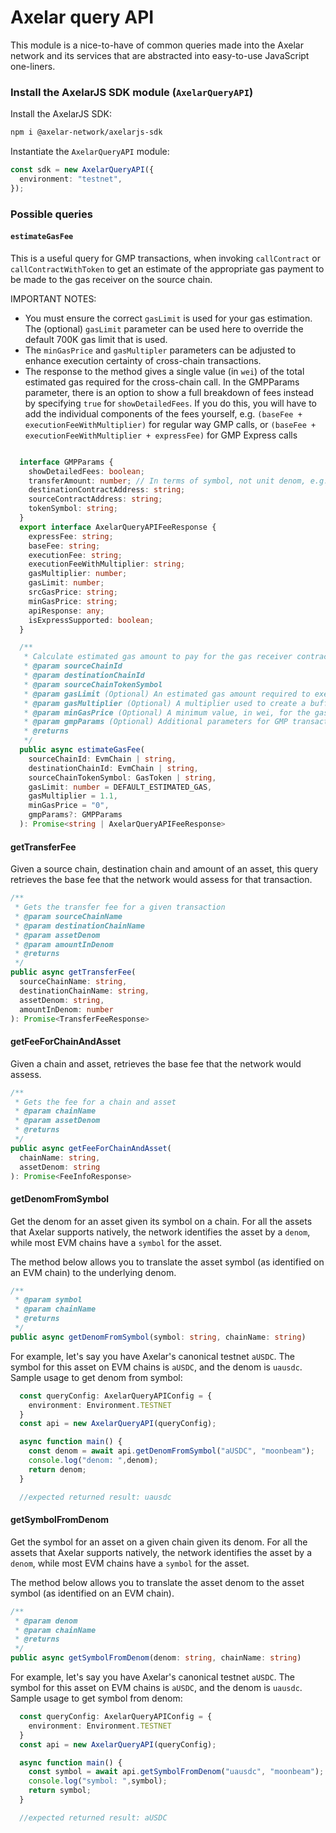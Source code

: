# Axelar query API

This module is a nice-to-have of common queries made into the Axelar network and its services that are abstracted into easy-to-use JavaScript one-liners.

### Install the AxelarJS SDK module (`AxelarQueryAPI`)

Install the AxelarJS SDK:

```bash
npm i @axelar-network/axelarjs-sdk
```

Instantiate the `AxelarQueryAPI` module:

```ts
const sdk = new AxelarQueryAPI({
  environment: "testnet",
});
```

### Possible queries

#### `estimateGasFee`

This is a useful query for GMP transactions, when invoking `callContract` or `callContractWithToken` to get an estimate of the appropriate gas payment to be made to the gas receiver on the source chain.

IMPORTANT NOTES:

* You must ensure the correct `gasLimit` is used for your gas estimation. The (optional) `gasLimit` parameter can be used here to override the default 700K gas limit that is used. 
* The `minGasPrice` and `gasMultipler` parameters can be adjusted to enhance execution certainty of cross-chain transactions.
* The response to the method gives a single value (in `wei`) of the total estimated gas required for the cross-chain call. In the GMPParams parameter, there is an option to show a full breakdown of fees instead by specifying `true` for `showDetailedFees`. If you do this, you will have to add the individual components of the fees yourself, 
  e.g. `(baseFee + executionFeeWithMultiplier)` for regular way GMP calls, or `(baseFee + executionFeeWithMultiplier + expressFee)` for GMP Express calls
```ts

  interface GMPParams {
    showDetailedFees: boolean;
    transferAmount: number; // In terms of symbol, not unit denom, e.g. use 1 for 1 axlUSDC, not 1000000
    destinationContractAddress: string;
    sourceContractAddress: string;
    tokenSymbol: string;
  }
  export interface AxelarQueryAPIFeeResponse {
    expressFee: string;
    baseFee: string;
    executionFee: string;
    executionFeeWithMultiplier: string;
    gasMultiplier: number;
    gasLimit: number;
    srcGasPrice: string;
    minGasPrice: string;
    apiResponse: any;
    isExpressSupported: boolean;
  }

  /**
   * Calculate estimated gas amount to pay for the gas receiver contract.
   * @param sourceChainId
   * @param destinationChainId
   * @param sourceChainTokenSymbol
   * @param gasLimit (Optional) An estimated gas amount required to execute `executeWithToken` function. The default value is 700000 which should be sufficient for most transactions.
   * @param gasMultiplier (Optional) A multiplier used to create a buffer above the calculated gas fee, to account for potential slippage throughout tx execution, e.g. 1.1 = 10% buffer. supports up to 3 decimal places
   * @param minGasPrice (Optional) A minimum value, in wei, for the gas price on the destination chain that is used to override the estimated gas price if it falls below this specified value.
   * @param gmpParams (Optional) Additional parameters for GMP transactions, including the ability to see a detailed view of the fee response
   * @returns
   */
  public async estimateGasFee(
    sourceChainId: EvmChain | string,
    destinationChainId: EvmChain | string,
    sourceChainTokenSymbol: GasToken | string,
    gasLimit: number = DEFAULT_ESTIMATED_GAS,
    gasMultiplier = 1.1,
    minGasPrice = "0",
    gmpParams?: GMPParams
  ): Promise<string | AxelarQueryAPIFeeResponse> 
```

#### getTransferFee

Given a source chain, destination chain and amount of an asset, this query retrieves the base fee that the network would assess for that transaction.

```ts
/**
 * Gets the transfer fee for a given transaction
 * @param sourceChainName
 * @param destinationChainName
 * @param assetDenom
 * @param amountInDenom
 * @returns
 */
public async getTransferFee(
  sourceChainName: string,
  destinationChainName: string,
  assetDenom: string,
  amountInDenom: number
): Promise<TransferFeeResponse>
```

#### getFeeForChainAndAsset

Given a chain and asset, retrieves the base fee that the network would assess.

```ts
/**
 * Gets the fee for a chain and asset
 * @param chainName
 * @param assetDenom
 * @returns
 */
public async getFeeForChainAndAsset(
  chainName: string,
  assetDenom: string
): Promise<FeeInfoResponse>
```

#### getDenomFromSymbol

Get the denom for an asset given its symbol on a chain. For all the assets that Axelar supports natively, the network identifies the asset by a `denom`, while most EVM chains have a `symbol` for the asset. 

The method below allows you to translate the asset symbol (as identified on an EVM chain) to the underlying denom.

```ts
/**
 * @param symbol
 * @param chainName
 * @returns
 */
public async getDenomFromSymbol(symbol: string, chainName: string)
```
For example, let's say you have Axelar's canonical testnet `aUSDC`. The symbol for this asset on EVM chains is `aUSDC`, and the denom is `uausdc`. Sample usage to get denom from symbol:

```ts
  const queryConfig: AxelarQueryAPIConfig = {
    environment: Environment.TESTNET
  }
  const api = new AxelarQueryAPI(queryConfig);

  async function main() {
    const denom = await api.getDenomFromSymbol("aUSDC", "moonbeam");
    console.log("denom: ",denom);
    return denom;
  }

  //expected returned result: uausdc
```


#### getSymbolFromDenom

Get the symbol for an asset on a given chain given its denom. For all the assets that Axelar supports natively, the network identifies the asset by a `denom`, while most EVM chains have a `symbol` for the asset. 

The method below allows you to translate the asset denom to the asset symbol (as identified on an EVM chain).

```ts
/**
 * @param denom
 * @param chainName
 * @returns
 */
public async getSymbolFromDenom(denom: string, chainName: string)
```
For example, let's say you have Axelar's canonical testnet `aUSDC`. The symbol for this asset on EVM chains is `aUSDC`, and the denom is `uausdc`. Sample usage to get symbol from denom:

```ts
  const queryConfig: AxelarQueryAPIConfig = {
    environment: Environment.TESTNET
  }
  const api = new AxelarQueryAPI(queryConfig);

  async function main() {
    const symbol = await api.getSymbolFromDenom("uausdc", "moonbeam");
    console.log("symbol: ",symbol);
    return symbol;
  }

  //expected returned result: aUSDC
```
